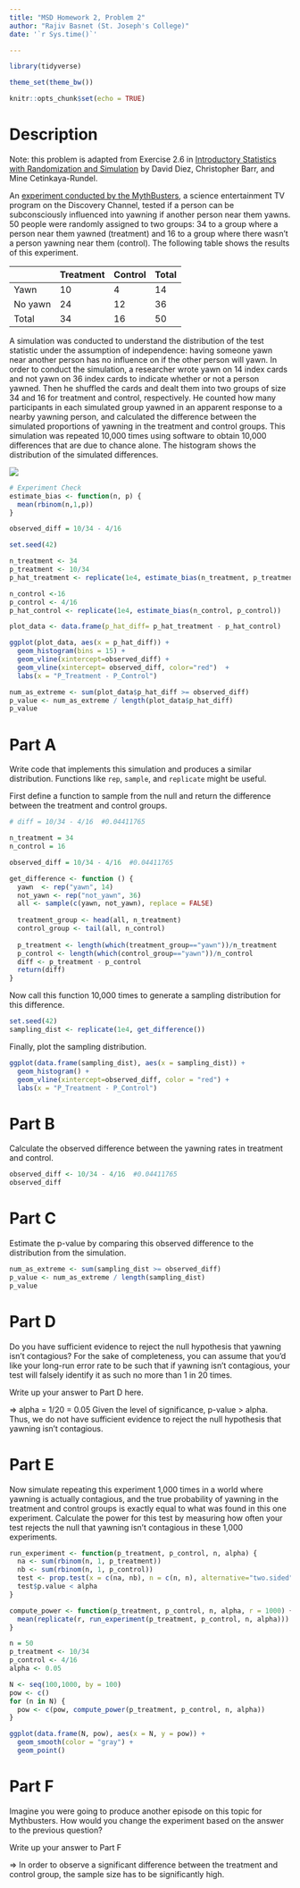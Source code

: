 ```yaml
---
title: "MSD Homework 2, Problem 2"
author: "Rajiv Basnet (St. Joseph's College)"
date: '`r Sys.time()`'

---
```


```r
library(tidyverse)

theme_set(theme_bw())

knitr::opts_chunk$set(echo = TRUE)

```

# Description

Note: this problem is adapted from Exercise 2.6 in [Introductory Statistics with Randomization and Simulation](https://www.openintro.org/stat/textbook.php?stat_book=isrs) by David Diez, Christopher Barr, and Mine Cetinkaya-Rundel.

An [experiment conducted by the MythBusters](http://www.discovery.com/tv-shows/mythbusters/mythbusters-database/yawning-contagious/), a science entertainment TV program on the Discovery Channel, tested if a person can be subconsciously influenced into yawning if another person near them yawns. 50 people were randomly assigned to two groups: 34 to a group where a person near them yawned (treatment) and 16 to a group where there wasn’t a person yawning near them (control). The following table shows the results of this experiment.

| &nbsp; | Treatment | Control | Total |
| ------ | --------- | ------- | ----- |
| Yawn   | 10        | 4       | 14    |
| No yawn| 24        | 12      | 36    |
| Total  | 34        | 16      | 50    |


A simulation was conducted to understand the distribution of the test statistic under the assumption of independence: having someone yawn near another person has no influence on if the other person will yawn. In order to conduct the simulation, a researcher wrote yawn on 14 index cards and not yawn on 36 index cards to indicate whether or not a person yawned. Then he shuffled the cards and dealt them into two groups of size 34 and 16 for treatment and control, respectively. He counted how many participants in each simulated group yawned in an apparent response to a nearby yawning person, and calculated the difference between the simulated proportions of yawning in the treatment and control groups. This simulation was repeated 10,000 times using software to obtain 10,000 differences that are due to chance alone. The histogram shows the distribution of the simulated differences.

![](mythbusters_simulated_null.png)

```r
# Experiment Check
estimate_bias <- function(n, p) {
  mean(rbinom(n,1,p))
}

observed_diff = 10/34 - 4/16

set.seed(42)

n_treatment <- 34
p_treatment <- 10/34
p_hat_treatment <- replicate(1e4, estimate_bias(n_treatment, p_treatment))

n_control <-16
p_control <- 4/16
p_hat_control <- replicate(1e4, estimate_bias(n_control, p_control))

plot_data <- data.frame(p_hat_diff= p_hat_treatment - p_hat_control)

ggplot(plot_data, aes(x = p_hat_diff)) +
  geom_histogram(bins = 15) +
  geom_vline(xintercept=observed_diff) +
  geom_vline(xintercept= observed_diff, color="red")  +
  labs(x = "P_Treatment - P_Control")

num_as_extreme <- sum(plot_data$p_hat_diff >= observed_diff)
p_value <- num_as_extreme / length(plot_data$p_hat_diff)
p_value

```

# Part A

Write code that implements this simulation and produces a similar distribution. Functions like `rep`, `sample`, and `replicate` might be useful.

First define a function to sample from the null and return the difference between the treatment and control groups.


```r

# diff = 10/34 - 4/16  #0.04411765

n_treatment = 34
n_control = 16

observed_diff = 10/34 - 4/16  #0.04411765

get_difference <- function () {
  yawn  <- rep("yawn", 14)
  not_yawn <- rep("not_yawn", 36)
  all <- sample(c(yawn, not_yawn), replace = FALSE)
  
  treatment_group <- head(all, n_treatment)
  control_group <- tail(all, n_control)
  
  p_treatment <- length(which(treatment_group=="yawn"))/n_treatment
  p_control <- length(which(control_group=="yawn"))/n_control
  diff <- p_treatment - p_control
  return(diff)  
}

```

Now call this function 10,000 times to generate a sampling distribution for this difference.

```r
set.seed(42)
sampling_dist <- replicate(1e4, get_difference())

```

Finally, plot the sampling distribution.

```r

ggplot(data.frame(sampling_dist), aes(x = sampling_dist)) +
  geom_histogram() + 
  geom_vline(xintercept=observed_diff, color = "red") + 
  labs(x = "P_Treatment - P_Control")

```


# Part B

Calculate the observed difference between the yawning rates in treatment and control.

```r

observed_diff <- 10/34 - 4/16  #0.04411765
observed_diff

```

# Part C

Estimate the p-value by comparing this observed difference to the distribution from the simulation.

```r
num_as_extreme <- sum(sampling_dist >= observed_diff)
p_value <- num_as_extreme / length(sampling_dist)
p_value
```

# Part D

Do you have sufficient evidence to reject the null hypothesis that yawning isn't contagious? For the sake of completeness, you can assume that you'd like your long-run error rate to be such that if yawning isn't contagious, your test will falsely identify it as such no more than 1 in 20 times.

Write up your answer to Part D here.

=> alpha = 1/20 = 0.05
Given the level of significance, p-value > alpha. 
Thus, we do not have sufficient evidence to reject the null hypothesis that yawning isn't contagious.


# Part E

Now simulate repeating this experiment 1,000 times in a world where yawning is actually contagious, and the true probability of yawning in the treatment and control groups is exactly equal to what was found in this one experiment. Calculate the power for this test by measuring how often your test rejects the null that yawning isn't contagious in these 1,000 experiments.

```r

run_experiment <- function(p_treatment, p_control, n, alpha) {
  na <- sum(rbinom(n, 1, p_treatment))
  nb <- sum(rbinom(n, 1, p_control))
  test <- prop.test(x = c(na, nb), n = c(n, n), alternative="two.sided", conf.level = alpha)
  test$p.value < alpha
}

compute_power <- function(p_treatment, p_control, n, alpha, r = 1000) {
  mean(replicate(r, run_experiment(p_treatment, p_control, n, alpha)))
}

n = 50
p_treatment <- 10/34
p_control <- 4/16
alpha <- 0.05

N <- seq(100,1000, by = 100)
pow <- c()
for (n in N) {
  pow <- c(pow, compute_power(p_treatment, p_control, n, alpha))
}

ggplot(data.frame(N, pow), aes(x = N, y = pow)) +
  geom_smooth(color = "gray") +
  geom_point()
```

# Part F

Imagine you were going to produce another episode on this topic for Mythbusters. How would you change the experiment based on the answer to the previous question?

Write up your answer to Part F 

=> In order to observe a significant difference between the treatment and control group, the sample size has to be significantly high. 